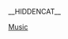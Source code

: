 __HIDDENCAT__
{{WPSS-cat}}
{{Stub Category|article=[[音樂遊戲|音樂遊戲]]|newstub=music-videogame-stub|category=音樂遊戲}}

[[Category:各类型电子游戏小作品|Music]]